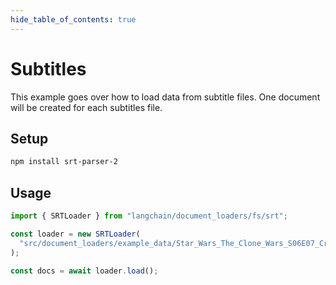 ```yaml
---
hide_table_of_contents: true
---
```


# Subtitles

This example goes over how to load data from subtitle files. One document will be created for each subtitles file.

## Setup

```bash npm2yarn
npm install srt-parser-2
```

## Usage

```typescript
import { SRTLoader } from "langchain/document_loaders/fs/srt";

const loader = new SRTLoader(
  "src/document_loaders/example_data/Star_Wars_The_Clone_Wars_S06E07_Crisis_at_the_Heart.srt",
);

const docs = await loader.load();
```
